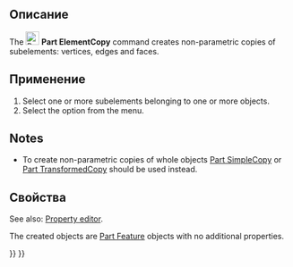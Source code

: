 <languages/>

{{Docnav/ru
|[[Part_TransformedCopy/ru|Создать преобразованную копию]]
|[[Part_RefineShape/ru|Улучшить форму]]
|[[Part_Workbench/ru|Верстак Part]]
|IconL=Part_TransformedCopy.svg
|IconR=Part_RefineShape.svg
|IconC=Workbench_Part.svg
}}

<div class="mw-translate-fuzzy">
{{GuiCommand/ru
|Name/ru=Создать копию элемента формы
|Name=Part_ElementCopy
|MenuLocation=Деталь → Создать копию → Создать копию элемента формы
|Workbenches=[[Part_Workbench/ru|Part]]
|Version=0.19
|SeeAlso=[[Part_SimpleCopy/ru|Создать простую копию]], [[Part_TransformedCopy/ru|Создать преобразованную копию]], [[Part_RefineShape/ru|Улучшить форму]]
}}
</div>

<span id="Description"></span>
==Описание==

The [[Image:Part_ElementCopy.svg|24px]] '''Part ElementCopy''' command creates non-parametric copies of subelements: vertices, edges and faces.

<span id="Usage"></span>
==Применение==

# Select one or more subelements belonging to one or more objects.
# Select the {{MenuCommand|Part → Create a copy → [[Image:Part_ElementCopy.svg|16px]] Create shape element copy}} option from the menu.

==Notes==

* To create non-parametric copies of whole objects [[Part_SimpleCopy|Part SimpleCopy]] or [[Part_TransformedCopy|Part TransformedCopy]] should be used instead.

<span id="Properties"></span>
==Свойства==

See also: [[Property_editor|Property editor]].

The created objects are [[Part_Feature|Part Feature]] objects with no additional properties.


{{Docnav/ru
|[[Part_TransformedCopy/ru|Создать преобразованную копию]]
|[[Part_RefineShape/ru|Улучшить форму]]
|[[Part_Workbench/ru|Верстак Part]]
|IconL=Part_TransformedCopy.svg
|IconR=Part_RefineShape.svg
|IconC=Workbench_Part.svg
}}

{{Part_Tools_navi{{#translation:}}}}
{{Userdocnavi{{#translation:}}}}